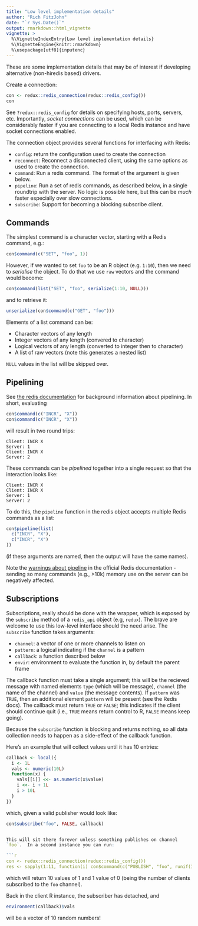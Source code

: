 ```yaml
---
title: "Low level implementation details"
author: "Rich FitzJohn"
date: "`r Sys.Date()`"
output: rmarkdown::html_vignette
vignette: >
  %\VignetteIndexEntry{Low level implementation details}
  %\VignetteEngine{knitr::rmarkdown}
  %\usepackage[utf8]{inputenc}
---
```


These are some implementation details that may be of interest if
developing alternative (non-hiredis based) drivers. 

Create a connection:
``` r
con <- redux::redis_connection(redux::redis_config())
con
```

See `?redux::redis_config` for details on specifying hosts,
ports, servers, etc.  Importantly, _socket connections_ can be
used, which can be considerably faster if you are connecting to a
local Redis instance and have socket connections enabled.

The connection object provides several functions for interfacing
with Redis:

* `config`: return the configuration used to create the connection
* `reconnect`: Reconnect a disconnected client, using the same
  options as used to create the connection.
* `command`: Run a redis command.  The format of the argument is
  given below.
* `pipeline`: Run a set of redis commands, as described below, in a
  single roundtrip with the server.  No logic is possible here, but
  this can be *much* faster especially over slow connections.
* `subscribe`: Support for becoming a blocking subscribe client.

## Commands

The simplest command is a character vector, starting with a Redis
command, e.g.:
``` r
con$command(c("SET", "foo", 1))
```

However, if we wanted to set `foo` to be an R object (e.g. `1:10`),
then we need to *serialise* the object.  To do that we use `raw`
vectors and the command would become:
``` r
con$command(list("SET", "foo", serialize(1:10, NULL)))
```

and to retrieve it:
``` r
unserialize(con$command(c("GET", "foo")))
```

Elements of a list command can be:

* Character vectors of any length
* Integer vectors of any length (convered to character)
* Logical vectors of any length (converted to integer then to character)
* A list of raw vectors (note this generates a nested list)

`NULL` values in the list will be skipped over.

## Pipelining

See [the redis documentation](http://redis.io/topics/pipelining)
for background information about pipelining.  In short, evaluating
``` r
con$command(c("INCR", "X"))
con$command(c("INCR", "X"))
```

will result in two round trips:

```
Client: INCR X
Server: 1
Client: INCR X
Server: 2
```

These commands can be *pipelined* together into a single request so that the interaction looks like:

```
Client: INCR X
Client: INCR X
Server: 1
Server: 2
```

To do this, the `pipeline` function in the redis object accepts multiple Redis commands as a list:
``` r
con$pipeline(list(
  c("INCR", "X"),
  c("INCR", "X")
))
```

(if these arguments are named, then the output will have the same
names).

Note the [warnings about
pipeline](http://redis.io/topics/pipelining#redis-pipelining) in
the official Redis documentation - sending so many commands (e.g.,
>10k) memory use on the server can be negatively affected.

## Subscriptions

Subscriptions, really should be done with the wrapper, which is
exposed by the `subscribe` method of a `redis_api` object (e.g,
`redux`).  The brave are welcome to use this low-level interface
should the need arise.  The `subscribe` function takes arguments:

* `channel`: a vector of one or more channels to listen on
* `pattern`: a logical indicating if the `channel` is a pattern
* `callback`: a function described below
* `envir`: environment to evaluate the function in, by default the parent frame

The callback function must take a single argument; this will be the
recieved message with named elements `type` (which will be
message), `channel` (the name of the channel) and `value` (the
message contents).  If `pattern` was `TRUE`, then an additional
element `pattern` will be present (see the Redis docs).  The
callback must return `TRUE` or `FALSE`; this indicates if the
client should continue quit (i.e., `TRUE` means return control to
R, `FALSE` means keep going).

Because the `subscribe` function is blocking and returns nothing,
so all data collection needs to happen as a side-effect of the
callback function.

Here's an example that will collect values until it has 10 entries:
``` r
callback <- local({
  i <- 1L
  vals <- numeric(10L)
  function(x) {
    vals[[i]] <<- as.numeric(x$value)
    i <<- i + 1L
    i > 10L
  }
})
```
which, given a valid publisher would look like:

```r
con$subscribe("foo", FALSE, callback)


This will sit there forever unless something publishes on channel
`foo`.  In a second instance you can run:

```r
con <- redux::redis_connection(redux::redis_config())
res <- sapply(1:11, function(i) con$command(c("PUBLISH", "foo", runif(1))))
```

which will return 10 values of 1 and 1 value of 0 (being the number of clients subscribed to the `foo` channel).

Back in the client R instance, the subscriber has detached, and

```r
environment(callback)$vals
```

will be a vector of 10 random numbers!

